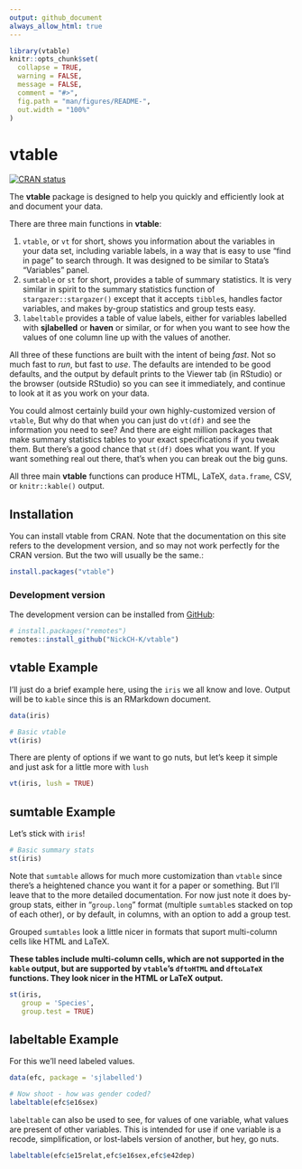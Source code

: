 ```yaml
---
output: github_document
always_allow_html: true
---
```


<!-- README.md is generated from README.Rmd. Please edit that file -->

```r
library(vtable)
knitr::opts_chunk$set(
  collapse = TRUE,
  warning = FALSE,
  message = FALSE,
  comment = "#>",
  fig.path = "man/figures/README-",
  out.width = "100%"
)
```
# vtable

<!-- badges: start -->
[![CRAN status](https://www.r-pkg.org/badges/version/vtable)](https://CRAN.R-project.org/package=vtable)
<!-- badges: end -->

The **vtable** package is designed to help you quickly and efficiently look at and document your data.

There are three main functions in **vtable**:

1. `vtable`, or `vt` for short, shows you information about the variables in your data set, including variable labels, in a way that is easy to use "find in page" to search through. It was designed to be similar to Stata's "Variables" panel.
2. `sumtable` or `st` for short, provides a table of summary statistics. It is very similar in spirit to the summary statistics function of `stargazer::stargazer()` except that it accepts `tibble`s, handles factor variables, and makes by-group statistics and group tests easy.
3. `labeltable` provides a table of value labels, either for variables labelled with **sjlabelled** or **haven** or similar, or for when you want to see how the values of one column line up with the values of another.

All three of these functions are built with the intent of being *fast*. Not so much fast to *run*, but fast to *use*. The defaults are intended to be good defaults, and the output by default prints to the Viewer tab (in RStudio) or the browser (outside RStudio) so you can see it immediately, and continue to look at it as you work on your data. 

You could almost certainly build your own highly-customized version of `vtable`, But why do that when you can just do `vt(df)` and see the information you need to see? And there are eight million packages that make summary statistics tables to your exact specifications if you tweak them. But there's a good chance that `st(df)` does what you want. If you want something real out there, that's when you can break out the big guns.

All three main **vtable** functions can produce HTML, LaTeX, `data.frame`, CSV, or `knitr::kable()` output.

## Installation

You can install vtable from CRAN. Note that the documentation on this site refers to the development version, and so may not work perfectly for the CRAN version. But the two will usually be the same.: 

```r
install.packages("vtable")
```

### Development version 

The development version can be installed from [GitHub](https://github.com/):

``` r
# install.packages("remotes")
remotes::install_github("NickCH-K/vtable")
```
## vtable Example

I'll just do a brief example here, using the `iris` we all know and love. Output will be to `kable` since this is an RMarkdown document.

```r
data(iris)

# Basic vtable
vt(iris)
```

There are plenty of options if we want to go nuts, but let's keep it simple and just ask for a little more with `lush`

```r
vt(iris, lush = TRUE)
```

## sumtable Example

Let's stick with `iris`!

```r
# Basic summary stats
st(iris)
```

Note that `sumtable` allows for much more customization than `vtable` since there's a heightened chance you want it for a paper or something. But I'll leave that to the more detailed documentation. For now just note it does by-group stats, either in "`group.long`" format (multiple `sumtable`s stacked on top of each other), or by default, in columns, with an option to add a group test.

Grouped `sumtables` look a little nicer in formats that suport multi-column cells like HTML and LaTeX. 

**These tables include multi-column cells, which are not supported in the `kable` output, but are supported by `vtable`'s `dftoHTML` and `dftoLaTeX` functions. They look nicer in the HTML or LaTeX output.**

```r
st(iris, 
   group = 'Species', 
   group.test = TRUE)
```

## labeltable Example

For this we'll need labeled values. 

```r
data(efc, package = 'sjlabelled')

# Now shoot - how was gender coded?
labeltable(efc$e16sex)
```

`labeltable` can also be used to see, for values of one variable, what values are present of other variables. This is intended for use if one variable is a recode, simplification, or lost-labels version of another, but hey, go nuts.

```r
labeltable(efc$e15relat,efc$e16sex,efc$e42dep)
```
